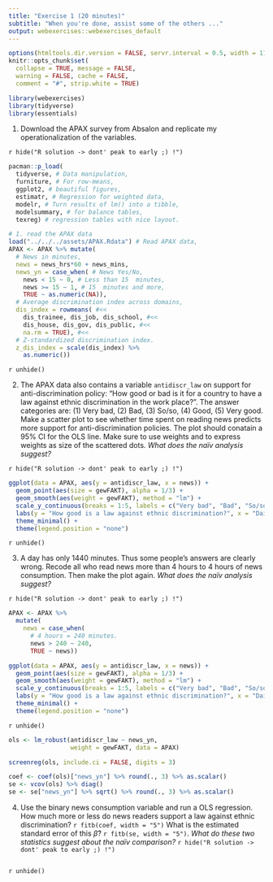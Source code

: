 ```yaml
---
title: "Exercise 1 (20 minutes)"
subtitle: "When you're done, assist some of the others ..."
output: webexercises::webexercises_default
---
```


```r
options(htmltools.dir.version = FALSE, servr.interval = 0.5, width = 115, digits = 2)
knitr::opts_chunk$set(
  collapse = TRUE, message = FALSE, 
  warning = FALSE, cache = FALSE,
  comment = "#", strip.white = TRUE)

library(webexercises)
library(tidyverse)
library(essentials)
```

1. Download the APAX survey from Absalon and replicate my operationalization of the variables.
  
`r hide("R solution -> dont' peak to early ;) !")`
```r
pacman::p_load(
  tidyverse, # Data manipulation,
  furniture, # For row-means,
  ggplot2, # beautiful figures,
  estimatr, # Regression for weighted data,
  modelr, # Turn results of lm() into a tibble,
  modelsummary, # for balance tables,
  texreg) # regression tables with nice layout.

# 1. read the APAX data
load("../../../assets/APAX.Rdata") # Read APAX data,
APAX <- APAX %>% mutate(
  # News in minutes,
  news = news_hrs*60 + news_mins, 
  news_yn = case_when( # News Yes/No,
    news < 15 ~ 0, # Less than 15  minutes,
    news >= 15 ~ 1, # 15  minutes and more,
    TRUE ~ as.numeric(NA)),
  # Average discrimination index across domains,
  dis_index = rowmeans( #<<
    dis_trainee, dis_job, dis_school, #<<
    dis_house, dis_gov, dis_public, #<<
    na.rm = TRUE), #<<
  # Z-standardized discrimination index.
  z_dis_index = scale(dis_index) %>% 
    as.numeric())
```
`r unhide()`

2. The APAX data also contains a variable `antidiscr_law` on support for anti-discrimination policy: "How good or bad is it for a country to have a law against ethnic discrimination in the work place?". The answer categories are: (1) Very bad, (2) Bad, (3) So/so, (4) Good, (5) Very good. Make a scatter plot to see whether time spent on reading news predicts more support for anti-discrimination policies. The plot should conatain a 95% CI for the OLS line. Make sure to use weights and to express weights as size of the scattered dots. *What does the naïv analysis suggest?*

`r hide("R solution -> dont' peak to early ;) !")`
```r
ggplot(data = APAX, aes(y = antidiscr_law, x = news)) +
  geom_point(aes(size = gewFAKT), alpha = 1/3) +
  geom_smooth(aes(weight = gewFAKT), method = "lm") +
  scale_y_continuous(breaks = 1:5, labels = c("Very bad", "Bad", "So/so", "Good", "Very good")) +
  labs(y = "How good is a law against ethnic discrimination?", x = "Daily minutes of news consumption") +
  theme_minimal() +
  theme(legend.position = "none")
```
`r unhide()`

3. A day has only 1440 minutes. Thus some people's answers are clearly wrong. Recode all who read news more than 4 hours to 4 hours of news consumption. Then make the plot again. *What does the naïv analysis suggest?*

`r hide("R solution -> dont' peak to early ;) !")`
```r
APAX <- APAX %>%
  mutate(
    news = case_when(
      # 4 hours = 240 minutes.
      news > 240 ~ 240,
      TRUE ~ news))

ggplot(data = APAX, aes(y = antidiscr_law, x = news)) +
  geom_point(aes(size = gewFAKT), alpha = 1/3) +
  geom_smooth(aes(weight = gewFAKT), method = "lm") +
  scale_y_continuous(breaks = 1:5, labels = c("Very bad", "Bad", "So/so", "Good", "Very good")) +
  labs(y = "How good is a law against ethnic discrimination?", x = "Daily minutes of news consumption") +
  theme_minimal() +
  theme(legend.position = "none")
```
`r unhide()`

```r
ols <- lm_robust(antidiscr_law ~ news_yn, 
                 weight = gewFAKT, data = APAX)

screenreg(ols, include.ci = FALSE, digits = 3)
```

```r
coef <- coef(ols)["news_yn"] %>% round(., 3) %>% as.scalar()
se <- vcov(ols) %>% diag()
se <- se["news_yn"] %>% sqrt() %>% round(., 3) %>% as.scalar()
```

4. Use the binary news consumption variable and run a OLS regression. How much more or less do news readers support a law against ethnic discrimination? `r fitb(coef, width = "5")` What is the estimated standard error of this $\hat{\beta}$? `r fitb(se, width = "5")`. *What do these two statistics suggest about the naïv comparison?*
`r hide("R solution -> dont' peak to early ;) !")`
```r
```
`r unhide()`